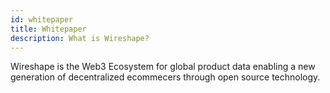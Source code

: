```yaml
---
id: whitepaper
title: Whitepaper
description: What is Wireshape?
---
```


Wireshape is the Web3 Ecosystem for global product data enabling a new generation of decentralized ecommecers through open source technology.
